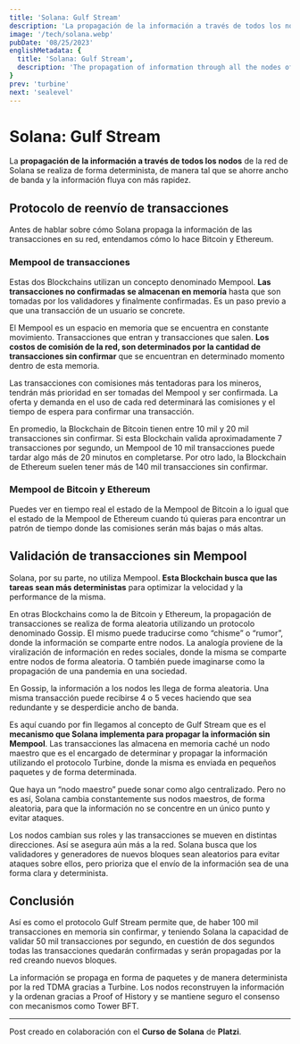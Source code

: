 ```yaml
---
title: 'Solana: Gulf Stream'
description: 'La propagación de la información a través de todos los nodos de la red de Solana se realiza de forma determinista, de manera tal que se ahorre ancho de banda y la información fluya con más rapidez.'
image: '/tech/solana.webp'
pubDate: '08/25/2023'
englishMetadata: {
  title: 'Solana: Gulf Stream',
  description: 'The propagation of information through all the nodes of the Solana network is carried out deterministically, in such a way that bandwidth is saved and information flows more quickly.'
}
prev: 'turbine'
next: 'sealevel'
---
```


# Solana: Gulf Stream

La **propagación de la información a través de todos los nodos** de la red de Solana se realiza de forma determinista, de manera tal que se ahorre ancho de banda y la información fluya con más rapidez.

## Protocolo de reenvío de transacciones

Antes de hablar sobre cómo Solana propaga la información de las transacciones en su red, entendamos cómo lo hace Bitcoin y Ethereum.

### Mempool de transacciones

Estas dos Blockchains utilizan un concepto denominado Mempool. **Las transacciones no confirmadas se almacenan en memoría** hasta que son tomadas por los validadores y finalmente confirmadas. Es un paso previo a que una transacción de un usuario se concrete.

El Mempool es un espacio en memoria que se encuentra en constante movimiento. Transacciones que entran y transacciones que salen. **Los costos de comisión de la red, son determinados por la cantidad de transacciones sin confirmar** que se encuentran en determinado momento dentro de esta memoria.

Las transacciones con comisiones más tentadoras para los mineros, tendrán más prioridad en ser tomadas del Mempool y ser confirmada. La oferta y demanda en el uso de cada red determinará las comisiones y el tiempo de espera para confirmar una transacción.

En promedio, la Blockchain de Bitcoin tienen entre 10 mil y 20 mil transacciones sin confirmar. Si esta Blockchain valida aproximadamente 7 transacciones por segundo, un Mempool de 10 mil transacciones puede tardar algo más de 20 minutos en completarse. Por otro lado, la Blockchain de Ethereum suelen tener más de 140 mil transacciones sin confirmar.

### Mempool de Bitcoin y Ethereum

Puedes ver en tiempo real el estado de la Mempool de Bitcoin a lo igual que el estado de la Mempool de Ethereum cuando tú quieras para encontrar un patrón de tiempo donde las comisiones serán más bajas o más altas.

## Validación de transacciones sin Mempool

Solana, por su parte, no utiliza Mempool. **Esta Blockchain busca que las tareas sean más deterministas** para optimizar la velocidad y la performance de la misma.

En otras Blockchains como la de Bitcoin y Ethereum, la propagación de transacciones se realiza de forma aleatoria utilizando un protocolo denominado Gossip. El mismo puede traducirse como “chisme” o “rumor”, donde la información se comparte entre nodos. La analogía proviene de la viralización de información en redes sociales, donde la misma se comparte entre nodos de forma aleatoria. O también puede imaginarse como la propagación de una pandemia en una sociedad.

En Gossip, la información a los nodos les llega de forma aleatoria. Una misma transacción puede recibirse 4 o 5 veces haciendo que sea redundante y se desperdicie ancho de banda.

Es aquí cuando por fin llegamos al concepto de Gulf Stream que es el **mecanismo que Solana implementa para propagar la información sin Mempool**. Las transacciones las almacena en memoria caché un nodo maestro que es el encargado de determinar y propagar la información utilizando el protocolo Turbine, donde la misma es enviada en pequeños paquetes y de forma determinada.

Que haya un “nodo maestro” puede sonar como algo centralizado. Pero no es así, Solana cambia constantemente sus nodos maestros, de forma aleatoria, para que la información no se concentre en un único punto y evitar ataques.

Los nodos cambian sus roles y las transacciones se mueven en distintas direcciones. Así se asegura aún más a la red. Solana busca que los validadores y generadores de nuevos bloques sean aleatorios para evitar ataques sobre ellos, pero prioriza que el envío de la información sea de una forma clara y determinista.

## Conclusión

Así es como el protocolo Gulf Stream permite que, de haber 100 mil transacciones en memoria sin confirmar, y teniendo Solana la capacidad de validar 50 mil transacciones por segundo, en cuestión de dos segundos todas las transacciones quedarán confirmadas y serán propagadas por la red creando nuevos bloques.

La información se propaga en forma de paquetes y de manera determinista por la red TDMA gracias a Turbine. Los nodos reconstruyen la información y la ordenan gracias a Proof of History y se mantiene seguro el consenso con mecanismos como Tower BFT.

---
Post creado en colaboración con el **Curso de Solana** de **Platzi**.
